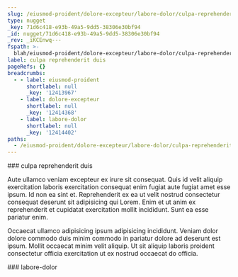 ```yaml
---
slug: /eiusmod-proident/dolore-excepteur/labore-dolor/culpa-reprehenderit-duis
type: nugget
_key: 71d6c418-e93b-49a5-9dd5-38306e30bf94
_id: nugget/71d6c418-e93b-49a5-9dd5-38306e30bf94
_rev: _iKCEnwq---
fspath: >-
  blah/eiusmod-proident/dolore-excepteur/labore-dolor/culpa-reprehenderit-duis.md
label: culpa reprehenderit duis
pageRefs: {}
breadcrumbs:
  - - label: eiusmod-proident
      shortlabel: null
      _key: '12413967'
    - label: dolore-excepteur
      shortlabel: null
      _key: '12414368'
    - label: labore-dolor
      shortlabel: null
      _key: '12414402'
paths:
  - /eiusmod-proident/dolore-excepteur/labore-dolor/culpa-reprehenderit-duis
---
```


<NuggetArea>
<Nugget slug="/eiusmod-proident/dolore-excepteur/labore-dolor/culpa-reprehenderit-duis" type="nugget" _key="71d6c418-e93b-49a5-9dd5-38306e30bf94" _id="nugget/71d6c418-e93b-49a5-9dd5-38306e30bf94" _rev="_iKCEnwq---" fspath="blah/eiusmod-proident/dolore-excepteur/labore-dolor/culpa-reprehenderit-duis.md" label="culpa reprehenderit duis" paths="/eiusmod-proident/dolore-excepteur/labore-dolor/culpa-reprehenderit-duis">
<NuggetBody>
### culpa reprehenderit duis

Aute ullamco veniam excepteur ex irure sit consequat. Quis id velit aliquip exercitation laboris exercitation consequat enim fugiat aute fugiat amet esse ipsum. Id non ea sint et. Reprehenderit ex ea ut velit nostrud consectetur consequat deserunt sit adipisicing qui Lorem. Enim et ut anim ex reprehenderit et cupidatat exercitation mollit incididunt. Sunt ea esse pariatur enim.

Occaecat ullamco adipisicing ipsum adipisicing incididunt. Veniam dolor dolore commodo duis minim commodo in pariatur dolore ad deserunt est ipsum. Mollit occaecat minim velit aliquip. Ut sit aliquip laboris proident consectetur officia exercitation ut ex nostrud occaecat do officia.

</NuggetBody>
<Breadcrumbs>
<Crumbs>
<Crumb _key="12413967" label="eiusmod-proident" /><Crumb _key="12414368" label="dolore-excepteur" /><Crumb _key="12414402" label="labore-dolor" />
</Crumbs>
</Breadcrumbs>
</Nugget>

<NuggetsInbound>
</NuggetsInbound>
<NuggetsOutbound>
</NuggetsOutbound>
</NuggetArea>
<PassagesInbound>
<Passage direction="inbound" type="passage" _key="12414402" _id="passage/12414402" _rev="_iKCEnwm--_" label="labore-dolor" passage="labore-dolor" fspath="blah/eiusmod-proident/dolore-excepteur/labore-dolor" paths="/eiusmod-proident/dolore-excepteur/labore-dolor" slug="/eiusmod-proident/dolore-excepteur/labore-dolor">
<NuggetBody>
### labore-dolor

</NuggetBody>
<Breadcrumbs>
<Crumbs>
<Crumb _key="12413967" label="eiusmod-proident" /><Crumb _key="12414368" label="dolore-excepteur" />
</Crumbs>
</Breadcrumbs>
</Passage>

</PassagesInbound>
<PassagesOutbound>
</PassagesOutbound>